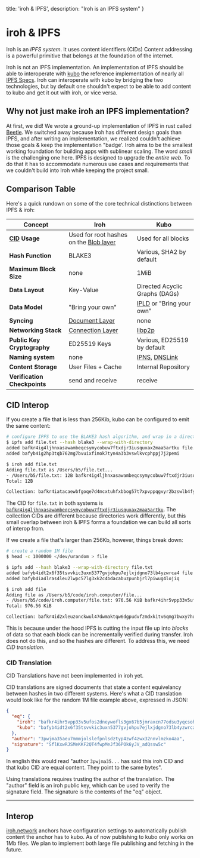 
  title: 'iroh & IPFS',
  description: "Iroh is an IPFS system"
}

# iroh & IPFS

Iroh is an _IPFS system_. It uses content identifiers (CIDs) Content addressing is a powerful primitive that belongs at the foundation of the internet. 

Iroh is not an IPFS implementation. An implementation of IPFS should be able to interoperate with [kubo](https://github.com/ipfs/kubo) the reference implementation of nearly all [IPFS Specs](https://github.com/ipfs/specs). Iroh can interoperate with kubo by bridging the two technologies, but by default one shouldn't expect to be able to add content to kubo and get it out with iroh, or vice versa.

## Why not just make iroh an IPFS implementation?

At first, we did! We wrote a ground-up implementation of IPFS in rust called [Beetle](https://github.com/n0-computer/beetle). We switched away because Iroh has different design goals than IPFS, and after writing an implementation, we realized couldn't achieve those goals & keep the implementation "badge'. Iroh aims to be the smallest working foundation for building apps with sublinear scaling. The word _small_ is the challenging one here. IPFS is designed to upgrade the _entire web_. To do that it has to accommodate numerous use cases and requirements that we couldn't build into Iroh while keeping the project small.

## Comparison Table

Here's a quick rundown on some of the core technical distinctions between IPFS & iroh:

| Concept | Iroh | Kubo |
| ------- | ---- | ---- |
| **[CID](https://docs.ipfs.tech/concepts/content-addressing/) Usage** | Used for root hashes on the [Blob layer](/docs/layers/blobs) | Used for all blocks |
| **Hash Function** | BLAKE3 | Various, SHA2 by default |
| **Maximum Block Size** | none | 1MiB |
| **Data Layout** | Key-Value | Directed Acyclic Graphs (DAGs) |
| **Data Model** | "Bring your own" | [IPLD](https://ipld.io/specs) or "Bring your own" |
| **Syncing** | [Document Layer](/docs/layers/documents) | none |
| **Networking Stack** | [Connection Layer](/docs/layers/connections) | [libp2p](https://libp2p.io) |
| **Public Key Cryptography** | ED25519 Keys | Various, ED25519 by default |
| **Naming system** | none | [IPNS](https://specs.ipfs.tech/ipns/), [DNSLink](https://dnslink.dev/) |
| **Content Storage** | User Files + Cache | Internal Repository | 
| **Verification Checkpoints** | send and receive | receive |

## CID Interop

If you create a file that is less than 256Kib, kubo can be configured to emit the same content:

```bash
# configure IPFS to use the BLAKE3 hash algorithm, and wrap in a directory to match iroh's default behaviour
$ ipfs add file.txt --hash blake3 --wrap-with-directory
added bafkr4ig4ljhnxasawambeqcsymycobuw7ftxdjr3iusquxax2maa5artku file.txt
added bafyb4ig2hp3tqb762mg7bvuixfimok7tyn4a3b3vswlkvcphppj7j2pemi

$ iroh add file.txt
Adding file.txt as /Users/b5/file.txt...
- /Users/b5/file.txt: 12B bafkr4ig4ljhnxasawambeqcsymycobuw7ftxdjr3iusquxax2maa5artku
Total: 12B

Collection: bafkr4iatacaewbfgoqe7d4mcxtuhfxbbog57t7xpvppqgvyr2bzswlb4fy
```

The CID for `file.txt` in both systems is [`bafkr4ig4ljhnxasawambeqcsymycobuw7ftxdjr3iusquxax2maa5artku`](https://cid.ipfs.tech/#bafkr4ig4ljhnxasawambeqcsymycobuw7ftxdjr3iusquxax2maa5artku). The collection CIDs are different because directories work differently, but this small overlap between iroh & IPFS forms a foundation we can build all sorts of interop from.

If we create a file that's larger than 256Kb, however, things break down:

```bash
# create a random 1M file
$ head -c 1000000 </dev/urandom > file

$ ipfs add --hash blake3 --wrap-with-directory file.txt
added bafyb4idt2x6f35tsvvkic3uxn5377gvjohpu7ejlxjdgno73lb4yzwrca4 file
added bafyb4ia4lras4leu2lwpc57lg3xk2c4bdacabuzpunbjrl7piwug4lojiq

$ iroh add file
Adding file as /Users/b5/code/iroh.computer/file...
- /Users/b5/code/iroh.computer/file.txt: 976.56 KiB bafkr4ihr5vpp33v5ufos2dneywofls3gx67b5jmraxcn77odsu3yqcsohq
Total: 976.56 KiB

Collection: bafkr4id2xleuzonckwul47dwmaktqw6dgpudvfzmdxkitv6qmg7bwxy7hu
```

This is because under the hood IPFS is cutting the input file up into _blocks_ of data so that each block can be incrementally verified during transfer. Iroh does not do this, and so the hashes are different. To address this, we need _CID translation_.

### CID Translation

<Note>
CID Translations have not been implemented in iroh yet.
</Note>

CID translations are signed documents that state a content equivelancy between hashes in two different systems. Here's what a CID translation would look like for the random 1M file example above, expressed in JSON:

```json
{
  "eq": {
    "iroh": "bafkr4ihr5vpp33v5ufos2dneywofls3gx67b5jmraxcn77odsu3yqcsohq",
    "kubo": "bafyb4idt2x6f35tsvvkic3uxn5377gvjohpu7ejlxjdgno73lb4yzwrca4"
  },
  "author": "3pwjma35aeu7mmmjolslefpnlsdztyp4zwf4zwx32nnvlmzko4aa",
  "signature": "SflKxwRJSMeKKF2QT4fwpMeJf36POk6yJV_adQssw5c"
}
```

In english this would read "author `3pwjma35...` has said this iroh CID and that kubo CID are equal content. They point to the same bytes".

Using translations requires trusting the author of the translation. The "author" field is an iroh public key, which can be used to verify the signature field. The signature is the contents of the "eq" object.


---

## Interop

[iroh.network](https://iroh.network) anchors have configuration settings to automatically publish content the anchor has to kubo. As of now publishing to kubo only works on 1Mb files. We plan to implement both large file publishing and fetching in the future.
